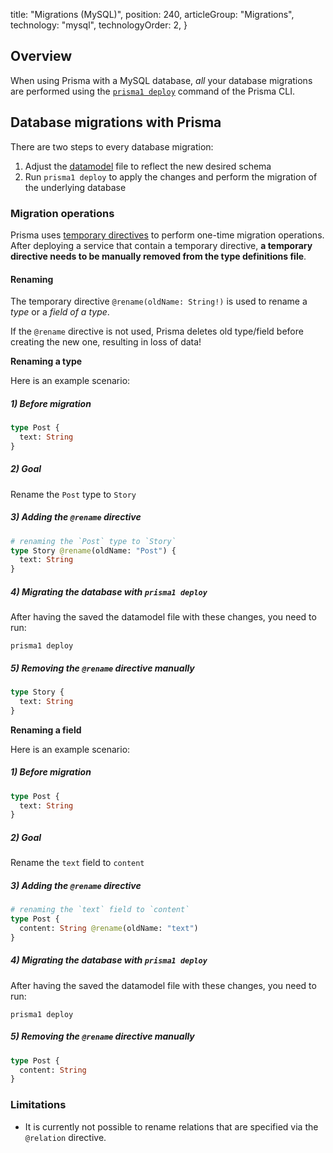 
  title: "Migrations (MySQL)",
  position: 240,
  articleGroup: "Migrations",
  technology: "mysql",
  technologyOrder: 2,
}

## Overview

When using Prisma with a MySQL database, _all_ your database migrations are performed using the [`prisma1 deploy`](xcv9) command of the Prisma CLI.

## Database migrations with Prisma

There are two steps to every database migration:

1. Adjust the [datamodel](knul) file to reflect the new desired schema
1. Run `prisma1 deploy` to apply the changes and perform the migration of the underlying database

### Migration operations

Prisma uses [temporary directives](knul#temporary-directives) to perform one-time migration operations. After deploying a service that contain a temporary directive, **a temporary directive needs to be manually removed from the type definitions file**.

#### Renaming

The temporary directive `@rename(oldName: String!)` is used to rename a _type_ or a _field of a type_.

<Warning>

If the `@rename` directive is not used, Prisma deletes old type/field before creating the new one, resulting in loss of data!

</Warning>

**Renaming a type**

Here is an example scenario:

##### 1) Before migration

```graphql
type Post {
  text: String
}
```

##### 2) Goal

Rename the `Post` type to `Story`

##### 3) Adding the `@rename` directive

```graphql
# renaming the `Post` type to `Story`
type Story @rename(oldName: "Post") {
  text: String
}
```

##### 4) Migrating the database with `prisma1 deploy`

After having the saved the datamodel file with these changes, you need to run:

```
prisma1 deploy
```

##### 5) Removing the `@rename` directive manually

```graphql
type Story {
  text: String
}
```

**Renaming a field**

Here is an example scenario:

##### 1) Before migration

```graphql
type Post {
  text: String
}
```

##### 2) Goal

Rename the `text` field to `content`

##### 3) Adding the `@rename` directive

```graphql
# renaming the `text` field to `content`
type Post {
  content: String @rename(oldName: "text")
}
```

##### 4) Migrating the database with `prisma1 deploy`

After having the saved the datamodel file with these changes, you need to run:

```
prisma1 deploy
```

##### 5) Removing the `@rename` directive manually

```graphql
type Post {
  content: String
}
```

### Limitations

- It is currently not possible to rename relations that are specified via the `@relation` directive.
